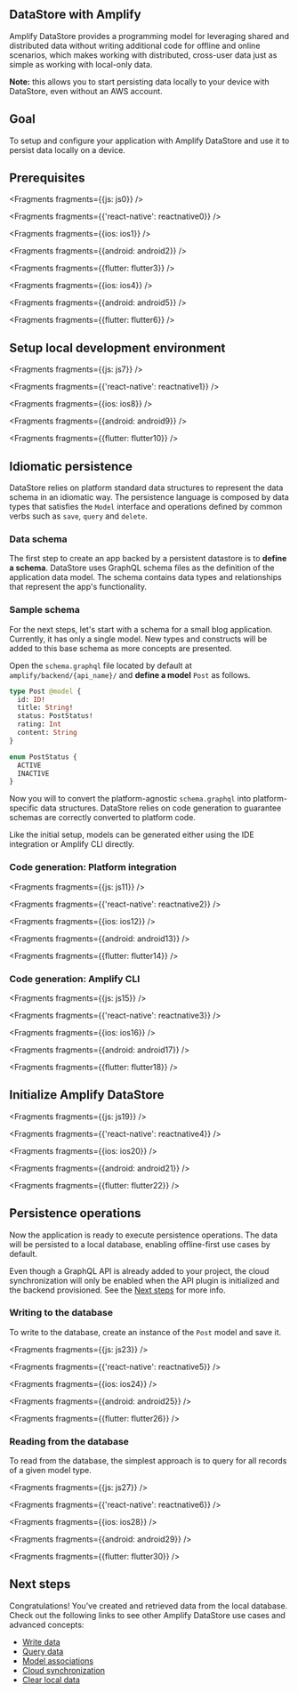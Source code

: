 
## DataStore with Amplify

Amplify DataStore provides a programming model for leveraging shared and distributed data without writing additional code for offline and online scenarios, which makes working with distributed, cross-user data just as simple as working with local-only data.

<Callout>

**Note:** this allows you to start persisting data locally to your device with DataStore, even without an AWS account.

</Callout>

## Goal
To setup and configure your application with Amplify DataStore and use it to persist data locally on a device.

## Prerequisites


<Fragments fragments={{js: js0}} />


<Fragments fragments={{'react-native': reactnative0}} />


<Fragments fragments={{ios: ios1}} />


<Fragments fragments={{android: android2}} />


<Fragments fragments={{flutter: flutter3}} />


<Fragments fragments={{ios: ios4}} />


<Fragments fragments={{android: android5}} />


<Fragments fragments={{flutter: flutter6}} />

## Setup local development environment


<Fragments fragments={{js: js7}} />


<Fragments fragments={{'react-native': reactnative1}} />


<Fragments fragments={{ios: ios8}} />


<Fragments fragments={{android: android9}} />


<Fragments fragments={{flutter: flutter10}} />

## Idiomatic persistence

DataStore relies on platform standard data structures to represent the data schema in an idiomatic way. The persistence language is composed by data types that satisfies the `Model` interface and operations defined by common verbs such as `save`, `query` and `delete`.

### Data schema

The first step to create an app backed by a persistent datastore is to **define a schema**. DataStore uses GraphQL schema files as the definition of the application data model. The schema contains data types and relationships that represent the app's functionality.

### Sample schema

For the next steps, let's start with a schema for a small blog application. Currently, it has only a single model. New types and constructs will be added to this base schema as more concepts are presented.

Open the `schema.graphql` file located by default at `amplify/backend/{api_name}/` and **define a model** `Post` as follows.

```graphql
type Post @model {
  id: ID!
  title: String!
  status: PostStatus!
  rating: Int
  content: String
}

enum PostStatus {
  ACTIVE
  INACTIVE
}
```

Now you will to convert the platform-agnostic `schema.graphql` into platform-specific data structures. DataStore relies on code generation to guarantee schemas are correctly converted to platform code.

Like the initial setup, models can be generated either using the IDE integration or Amplify CLI directly.

### Code generation: Platform integration


<Fragments fragments={{js: js11}} />


<Fragments fragments={{'react-native': reactnative2}} />


<Fragments fragments={{ios: ios12}} />


<Fragments fragments={{android: android13}} />


<Fragments fragments={{flutter: flutter14}} />

### Code generation: Amplify CLI


<Fragments fragments={{js: js15}} />


<Fragments fragments={{'react-native': reactnative3}} />


<Fragments fragments={{ios: ios16}} />


<Fragments fragments={{android: android17}} />


<Fragments fragments={{flutter: flutter18}} />

## Initialize Amplify DataStore


<Fragments fragments={{js: js19}} />


<Fragments fragments={{'react-native': reactnative4}} />


<Fragments fragments={{ios: ios20}} />


<Fragments fragments={{android: android21}} />


<Fragments fragments={{flutter: flutter22}} />

## Persistence operations

Now the application is ready to execute persistence operations. The data will be persisted to a local database, enabling offline-first use cases by default.

Even though a GraphQL API is already added to your project, the cloud synchronization will only be enabled when the API plugin is initialized and the backend provisioned. See the [Next steps](#next-steps) for more info.

### Writing to the database

To write to the database, create an instance of the `Post` model and save it.


<Fragments fragments={{js: js23}} />


<Fragments fragments={{'react-native': reactnative5}} />


<Fragments fragments={{ios: ios24}} />


<Fragments fragments={{android: android25}} />


<Fragments fragments={{flutter: flutter26}} />

### Reading from the database

To read from the database, the simplest approach is to query for all records of a given model type.


<Fragments fragments={{js: js27}} />


<Fragments fragments={{'react-native': reactnative6}} />


<Fragments fragments={{ios: ios28}} />


<Fragments fragments={{android: android29}} />


<Fragments fragments={{flutter: flutter30}} />

## Next steps

Congratulations! You’ve created and retrieved data from the local database. Check out the following links to see other Amplify DataStore use cases and advanced concepts:

- [Write data](/lib/datastore/data-access#create-and-update)
- [Query data](/lib/datastore/data-access#query-data)
- [Model associations](/lib/datastore/relational)
- [Cloud synchronization](/lib/datastore/sync)
- [Clear local data](/lib/datastore/sync#clear-local-data)
